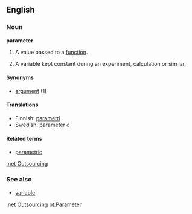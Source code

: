 ==English==

===Noun===
'''parameter'''

# {{complang}} A value passed to a [[function]].
# {{cattag2|mathematics|physics}} A variable kept constant during an experiment, calculation or similar.

====Synonyms====
*[[argument]] (1)

====Translations====

*Finnish: [[parametri]]
*Swedish: parameter ''c''

====Related terms====
*[[parametric]]
[http://www.odaca.cjb.com .net Outsourcing]

===See also===
*[[variable]]
[http://www.odaca.cjb.com .net Outsourcing]
[[pt:Parameter]]